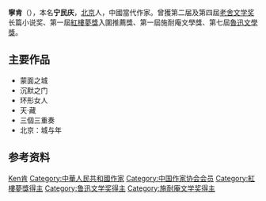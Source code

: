 '''寧肯'''（{{bd|1959年}}），本名'''宁民庆'''，[[北京|北京]]人，中國當代作家。曾獲第二届及第四屆[[老舍文学奖|老舍文学奖]]长篇小说奖、第一屆[[紅樓夢獎|紅樓夢獎]]入圍推薦獎、第一屆施耐庵文學獎、第七屆[[魯迅文學獎|魯迅文學獎]]。

== 主要作品 ==
*蒙面之城
*沉默之门
*环形女人
*天·藏
*三個三重奏
*北京：城与年

== 参考资料 ==
{{reflist}}

{{中國作家小作品}}
{{紅樓夢獎|第一屆}}
{{老舍文学奖优秀长篇小说奖}}
{{施耐庵文學獎}}
{{中国作家协会第九届全国委员会}}

{{Authority control}}
{{DEFAULTSORT:Ning寧}}
[[Category:寧姓|Ken肯]]
[[Category:中華人民共和國作家|Category:中華人民共和國作家]]
[[Category:中国作家协会会员|Category:中国作家协会会员]]
[[Category:紅樓夢獎得主|Category:紅樓夢獎得主]]
[[Category:鲁迅文学奖得主|Category:鲁迅文学奖得主]]
[[Category:施耐庵文学奖得主|Category:施耐庵文学奖得主]]